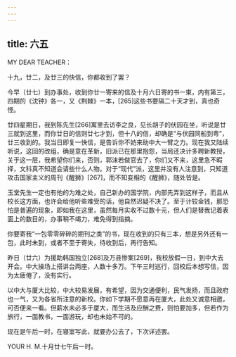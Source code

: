 ```yaml
---
---
---
```

title: 六五
---




MY DEAR TEACHER：

十九，廿二，及廿三的快信，你都收到了罢？

今早（廿七）到办事处，收到你廿一寄来的信及十月六日寄的书一束，内有第三，四期的《沈钟》各一，又《荆棘》一本，[265]这些书要隔二十天才到，真也奇怪。

廿四星期日，我到陈先生[266]寓里去访李之良，见长胡子的伏园在坐，听说是廿三就到这里，而你廿日的信则廿七才到，但十八的信，却确是“与伏园同船到粤”，廿三收到的。我当日即复一快信，是告诉你不妨来助中大一臂之力。现在我又陆续听说，这回的改组，确是意在革新，旧派已在那里抱怨，当局还决计多聘新教授，关于这一层，我希望你们来，否则，郭沫若做官去了，你们又不来，这里急不暇择，文科真不知道会请些什么人物。对于“现代”派，这里并没有人注意到，只知道攻击国家主义的周刊《醒狮》[267]，而不知变相的《醒狮》，随处皆是。

玉堂先生一定也有他的为难之处，自己新办的国学院，内部先弄到这样子，而且从校长这方面，也许会给他听些难受的话，他自然迟疑不决了。至于计较金钱，那恐怕是普遍的现象，即如我在这里，虽然每月实收不过数十元，但人们是替我记着表面上的数目的，办事稍不竭力，难免得到指摘。

你要寄我“一包零零碎碎的期刊之类”的书，现在收到的只有三本，想是另外还有一包，此时未到，或者不至于寄失，待收到后，再行告知。

昨日（廿六）为援助韩国独立[268]及万县惨案[269]，我校放假一日，到中大去开会。中大操场上搭讲台两座，人数十多万。下午三时巡行，回校后本想写信，因为太疲倦了，没有实行。

以中大与厦大比较，中大较易发展，有希望，因为交通便利，民气发扬，而且政府也一气，又为各省所注意的新校。你如下学期不愿意再在厦大，此处又诚意相邀，可否便来一看。但薪水未必多于厦大，而生活及应酬之费，则怕要加多，但若作为旅行，一面教书，一面游玩，却也未始不可的。

现在是午后一时，在寝室写此，就要办公去了，下次详述罢。

YOUR H. M.十月廿七午后一时。